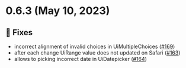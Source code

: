 
<Meta title="Releases/v0.x.x/v0.6.x/v0.6.3/Changelog"/>

# 0.6.3 (May 10, 2023)

## 🐛 Fixes
* incorrect alignment of invalid choices in UiMultipleChoices ([#169](https://github.com/infermedica/component-library/pull/169))
* after each change UiRange value does not updated on Safari ([#163](https://github.com/infermedica/component-library/pull/163))
* allows to picking incorrect date in UiDatepicker ([#164](https://github.com/infermedica/component-library/pull/164))

